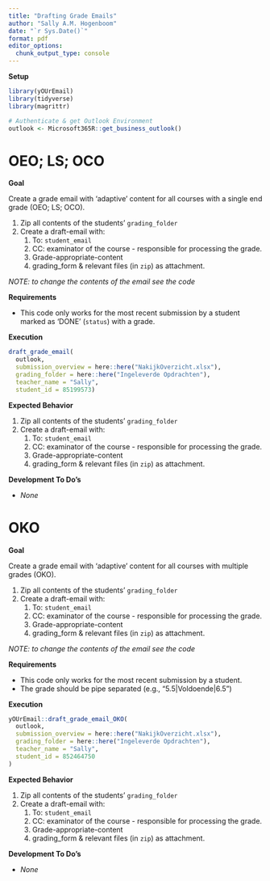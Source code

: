 ```yaml
---
title: "Drafting Grade Emails"
author: "Sally A.M. Hogenboom"
date: "`r Sys.Date()`"
format: pdf
editor_options: 
  chunk_output_type: console
---
```


**Setup**

```r
library(yOUrEmail)
library(tidyverse)
library(magrittr)

# Authenticate & get Outlook Environment
outlook <- Microsoft365R::get_business_outlook()
```

# OEO; LS; OCO

**Goal**

Create a grade email with 'adaptive' content for all courses with a single end grade (OEO; LS; OCO).

1. Zip all contents of the students' `grading_folder`
1. Create a draft-email with:
    1. To: `student_email`
    1. CC: examinator of the course - responsible for processing the grade.
    1. Grade-appropriate-content
    1. grading_form & relevant files (in `zip`) as attachment.

*NOTE: to change the contents of the email see the code*

**Requirements**

* This code only works for the most recent submission by a student marked as 'DONE' (`status`) with a grade.

**Execution**

```r
draft_grade_email(
  outlook,
  submission_overview = here::here("NakijkOverzicht.xlsx"),
  grading_folder = here::here("Ingeleverde Opdrachten"),
  teacher_name = "Sally",
  student_id = 85199573)
```

**Expected Behavior**

1. Zip all contents of the students' `grading_folder`
1. Create a draft-email with:
    1. To: `student_email`
    1. CC: examinator of the course - responsible for processing the grade.
    1. Grade-appropriate-content
    1. grading_form & relevant files (in `zip`) as attachment.

**Development To Do's**

* *None*

# OKO

**Goal**

Create a grade email with 'adaptive' content for all courses with multiple grades (OKO).

1. Zip all contents of the students' `grading_folder`
1. Create a draft-email with:
    1. To: `student_email`
    1. CC: examinator of the course - responsible for processing the grade.
    1. Grade-appropriate-content
    1. grading_form & relevant files (in `zip`) as attachment.

*NOTE: to change the contents of the email see the code*

**Requirements**

* This code only works for the most recent submission by a student.
* The grade should be pipe separated (e.g., "5.5|Voldoende|6.5")

**Execution**

```r
yOUrEmail::draft_grade_email_OKO(
  outlook,
  submission_overview = here::here("NakijkOverzicht.xlsx"),
  grading_folder = here::here("Ingeleverde Opdrachten"),
  teacher_name = "Sally",
  student_id = 852464750
)
```

**Expected Behavior**

1. Zip all contents of the students' `grading_folder`
1. Create a draft-email with:
    1. To: `student_email`
    1. CC: examinator of the course - responsible for processing the grade.
    1. Grade-appropriate-content
    1. grading_form & relevant files (in `zip`) as attachment.

**Development To Do's**

* *None*

